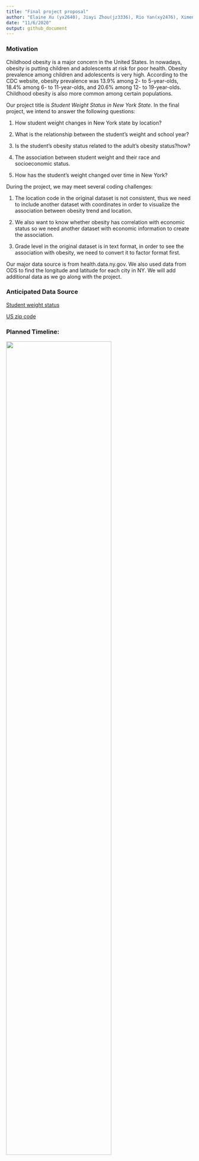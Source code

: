 ```yaml
---
title: "Final project proposal"
author: "Elaine Xu (yx2640), Jiayi Zhou(jz3336), Rio Yan(xy2476), Ximeng Zhao(xz3032)"
date: "11/6/2020"
output: github_document
---
```


### Motivation

Childhood obesity is a major concern in the United States. In nowadays, obesity is putting children and adolescents at risk for poor health. Obesity prevalence among children and adolescents is very high. According to the CDC website, obesity prevalence was 13.9% among 2- to 5-year-olds, 18.4% among 6- to 11-year-olds, and 20.6% among 12- to 19-year-olds. Childhood obesity is also more common among certain populations.

Our project title is _Student Weight Status in New York State_. In the final project, we intend to answer the following questions:

1.  How student weight changes in New York state by location?

2.  What is the relationship between the student's weight and school year?

3.  Is the student's obesity status related to the adult's obesity status?how?

4.  The association between student weight and their race and socioeconomic status.

5.  How has the student's weight changed over time in New York?

During the project, we may meet several coding challenges:

1.  The location code in the original dataset is not consistent, thus we need to include another dataset with coordinates in order to visualize the association between obesity trend and location.

2.  We also want to know whether obesity has correlation with economic status so we need another dataset with economic information to create the association.

3.  Grade level in the original dataset is in text format, in order to see the association with obesity, we need to convert it to factor format first.


Our major data source is from health.data.ny.gov. We also used data from ODS to find the longitude and latitude for each city in NY. We will add additional data as we go along with the project.

### Anticipated Data Source 

[Student weight status](https://health.data.ny.gov/Health/Student-Weight-Status-Category-Reporting-Results-B/es3k-2aus)

[US zip code](https://public.opendatasoft.com/explore/dataset/us-zip-code-latitude-and-longitude/table/?refine.state=NY)

### Planned Timeline:

<img src = "image/timeline.jpg" style = "width:75%">



